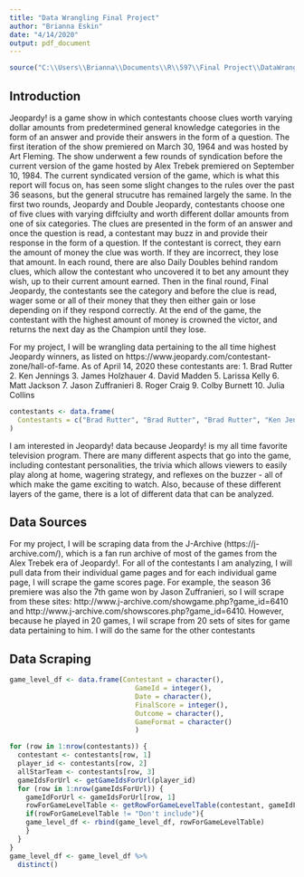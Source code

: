 ```yaml
---
title: "Data Wrangling Final Project"
author: "Brianna Eskin"
date: "4/14/2020"
output: pdf_document
---
```

```r
source("C:\\Users\\Brianna\\Documents\\R\\597\\Final Project\\DataWranglingProjectSpring2020\\functions.r")
```

## Introduction

Jeopardy! is a game show in which contestants choose clues worth varying dollar amounts from predetermined general knowledge categories in the form of an answer and provide their answers in the form of a question. The first iteration of the show premiered on March 30, 1964 and was hosted by Art Fleming. The show underwent a few rounds of syndication before the current version of the game hosted by Alex Trebek premiered on September 10, 1984. The current syndicated version of the game, which is what this report will focus on, has seen some slight changes to the rules over the past 36 seasons, but the general strucutre has remained largely the same. In the first two rounds, Jeopardy and Double Jeopardy, contestants choose one of five clues with varying diffciulty and worth different dollar amounts from one of six categories. The clues are presented in the form of an answer and once the question is read, a contestant may buzz in and provide their response in the form of a question. If the contestant is correct, they earn the amount of money the clue was worth. If they are incorrect, they lose that amount. In each round, there are also Daily Doubles behind random clues, which allow the contestant who uncovered it to bet any amount they wish, up to their current amount earned. Then in the final round, Final Jeopardy, the contestants see the category and before the clue is read, wager some or all of their money that they then either gain or lose depending on if they respond correctly. At the end of the game, the contestant with the highest amount of money is crowned the victor, and returns the next day as the Champion until they lose.

For my project, I will be wrangling data pertaining to the all time highest Jeopardy winners, as listed on https://www.jeopardy.com/contestant-zone/hall-of-fame. As of April 14, 2020 these contestants are:
1. Brad Rutter
2. Ken Jennings
3. James Holzhauer
4. David Madden
5. Larissa Kelly
6. Matt Jackson
7. Jason Zuffranieri
8. Roger Craig
9. Colby Burnett
10. Julia Collins

```r
contestants <- data.frame(
  Contestants = c("Brad Rutter", "Brad Rutter", "Brad Rutter", "Ken Jennings", "Ken Jennings", "James Holzhauer", "David Madden", "Larissa Kelly", "Larissa Kelly", "Matt Jackson", "Jason Zuffranieri", "Roger Craig", "Roger Craig", "Colby Burnett", "Colby Burnett", "Julia Collins"), playerIds = c(278, 622, 12536, 661, 12547, 12983, 1963, 4956, 12539, 10266, 12824, 6976, 12550, 8057, 12537, 9517), AllStarsTeam = c("Team Brad", "Team Brad", "Team Brad", "Team Ken", "Team Ken", "No Team", "Team Brad", "Team Brad", "Team Brad", "Team Ken", "No Team", "Team Austin", "Team Austin", "Team Colby", "Team Colby", "Team Julia")
)

```


<Add here the different topics you end up discussing>

I am interested in Jeopardy! data because Jeopardy! is my all time favorite television program. There are many different aspects that go into the game, including contestant personalities, the trivia which allows viewers to easily play along at home, wagering strategy, and reflexes on the buzzer - all of which make the game exciting to watch. Also, because of these different layers of the game, there is a lot of different data that can be analyzed. 

## Data Sources

For my project, I will be scraping data from the J-Archive (https://j-archive.com/), which is a fan run archive of most of the games from the Alex Trebek era of Jeopardy!. For all of the contestants I am analyzing, I will pull data from their individual game pages and for each individual game page, I will scrape the game scores page. For example, the season 36 premiere was also the 7th game won by Jason Zuffranieri, so I will scrape from these sites: http://www.j-archive.com/showgame.php?game_id=6410 and http://www.j-archive.com/showscores.php?game_id=6410. However, because he played in 20 games, I wil scrape from 20 sets of sites for game data pertaining to him. I will do the same for the other contestants
<Add here other sites I end up scrpaing from>

## Data Scraping

```r
game_level_df <- data.frame(Contestant = character(),
                               GameId = integer(),
                               Date = character(),
                               FinalScore = integer(),
                               Outcome = character(),
                               GameFormat = character()
                               )

for (row in 1:nrow(contestants)) {
  contestant <- contestants[row, 1]
  player_id <- contestants[row, 2]
  allStarTeam <- contestants[row, 3]
  gameIdsForUrl <- getGameIdsForUrl(player_id)
  for (row in 1:nrow(gameIdsForUrl)) {
    gameIdForUrl <- gameIdsForUrl[row, 1]
    rowForGameLevelTable <- getRowForGameLevelTable(contestant, gameIdForUrl, allStarTeam)
    if(rowForGameLevelTable != "Don't include"){
    game_level_df <- rbind(game_level_df, rowForGameLevelTable)
    }
  }
}
game_level_df <- game_level_df %>%
  distinct()
```

